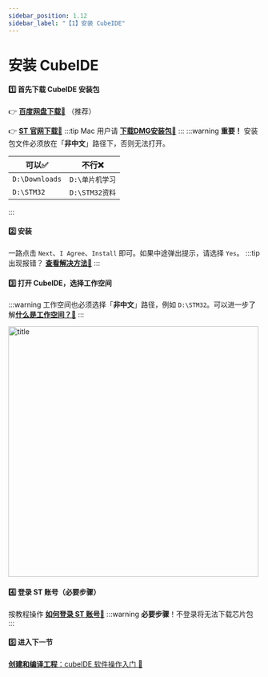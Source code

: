 ```yaml
---
sidebar_position: 1.12
sidebar_label: "【1】安装 CubeIDE"
---
```


# 安装 CubeIDE

#### 1️⃣ 首先下载 CubeIDE 安装包

👉 <a href="https://pan.baidu.com/s/1iau7rJNlrNhnOXnBAbxD7g?pwd=6666" target="_blank">**百度网盘下载🔗**</a> （推荐）

👉 <a href="https://www.st.com.cn/zh/development-tools/stm32cubeide.html" target="_blank">**ST 官网下载🔗**</a>
:::tip
Mac 用户请 <a href="https://pan.baidu.com/s/1DX3xAUFVLozOQG5PfS2zcg?pwd=6666" target="_blank">**下载DMG安装包🔗**</a>
:::
:::warning
**重要！**
安装包文件必须放在「**非中文**」路径下，否则无法打开。

| **可以✅**       | **不行❌**           |
|--------------------|------------------------|
| `D:\Downloads`     | `D:\单片机学习`        |
| `D:\STM32`         | `D:\STM32资料`     |

:::

#### 2️⃣ 安装

一路点击 `Next`、`I Agree`、`Install` 即可。如果中途弹出提示，请选择 `Yes`。
:::tip
出现报错？ <a href="/docs/stm32/FAQ/InstallError" target="_blank">**查看解决方法🔗**</a>
:::

#### 3️⃣ 打开 CubeIDE，选择工作空间

:::warning
工作空间也必须选择「**非中文**」路径，例如 `D:\STM32`。可以进一步了解<a href="/docs/stm32/FAQ/whatIsWorkSpace" target="_blank">**什么是工作空间？🔗**</a>
:::

   <div style={{ display: "flex", justifyContent: "left", alignItems: "center", marginBottom: "20px"}}>
   <img src={require('/docs/stm32/getting-started/img/selworkspace.png').default} alt="title" width="500px" />
   </div>

#### 4️⃣ 登录 ST 账号（必要步骤） 

按教程操作 <a href="\docs\stm32\FAQ\login#-如何登录" target="_blank">**如何登录 ST 账号🔗**</a>
:::warning
**必要步骤**！不登录将无法下载芯片包
:::

#### 5️⃣ 进入下一节

<a href="/docs/stm32/getting-started/getting-started_software" target="_blank">**创建和编译工程**：cubeIDE 软件操作入门 🔗</a>
